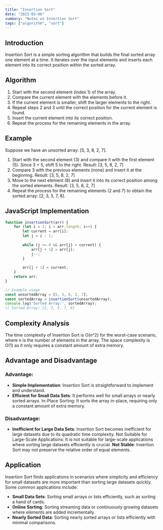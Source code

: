 ```yaml
---
title: "Insertion Sort"
date: "2023-03-06"
summary: "Notes on Insertion Sort"
tags: ["algorithm", "sort"]
---
```


## Introduction
Insertion Sort is a simple sorting algorithm that builds the final sorted array one element at a time. It iterates over the input elements and inserts each element into its correct position within the sorted array.

## Algorithm
1. Start with the second element (index 1) of the array.
2. Compare the current element with the elements before it.
3. If the current element is smaller, shift the larger elements to the right.
4. Repeat steps 2 and 3 until the correct position for the current element is found.
5. Insert the current element into its correct position.
6. Repeat the process for the remaining elements in the array.

## Example
Suppose we have an unsorted array: [5, 3, 8, 2, 7].
1. Start with the second element (3) and compare it with the first element (5). Since 3 < 5, shift 5 to the right.
   Result: [3, 5, 8, 2, 7]
2. Compare 3 with the previous elements (none) and insert it at the beginning.
   Result: [3, 5, 8, 2, 7]
3. Move to the next element (8) and insert it into its correct position among the sorted elements.
   Result: [3, 5, 8, 2, 7]
4. Repeat the process for the remaining elements (2 and 7) to obtain the sorted array: [2, 3, 5, 7, 8].

## JavaScript Implementation
```javascript
function insertionSort(arr) {
    for (let i = 1; i < arr.length; i++) {
        let current = arr[i];
        let j = i - 1;
        
        while (j >= 0 && arr[j] > current) {
            arr[j + 1] = arr[j];
            j--;
        }
        
        arr[j + 1] = current;
    }
    return arr;
}

// Example usage
const unsortedArray = [5, 3, 8, 2, 7];
const sortedArray = insertionSort(unsortedArray);
console.log('Sorted Array:', sortedArray);
// Sorted Array: [2, 3, 5, 7, 8]
```

## Complexity Analysis
The time complexity of Insertion Sort is O(n^2) for the worst-case scenario, where n is the number of elements in the array. 
The space complexity is O(1) as it only requires a constant amount of extra memory.

## Advantage and Disadvantage

### Advantage:
- **Simple Implementation**: Insertion Sort is straightforward to implement and understand.
- **Efficient for Small Data Sets**: It performs well for small arrays or nearly sorted arrays.
In-Place Sorting: It sorts the array in-place, requiring only a constant amount of extra memory.

### Disadvantage:
- **Inefficient for Large Data Sets**: Insertion Sort becomes inefficient for large datasets due to its quadratic time complexity.
Not Suitable for Large-Scale Applications: It is not suitable for large-scale applications where sorting large datasets efficiently is crucial.
**Not Stable**: Insertion Sort may not preserve the relative order of equal elements.

## Application
Insertion Sort finds applications in scenarios where simplicity and efficiency for small datasets are more important than sorting large datasets quickly. Some common applications include:
- **Small Data Sets**: Sorting small arrays or lists efficiently, such as sorting a hand of cards.
- **Online Sorting**: Sorting streaming data or continuously growing datasets where elements are added incrementally.
- **Nearly Sorted Data**: Sorting nearly sorted arrays or lists efficiently with minimal comparisons.